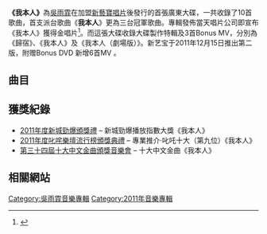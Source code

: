 {{Infobox album <!-- See Wikipedia:WikiProject_Albums -->
| name       = 我本人
| type       = [[錄音室專輯|錄音室專輯]]
| artist     = [[吳雨霏|吳雨霏]]
| cover      = Kary Ng - Myself Cover.jpg
| released   = 2011年11月15日<br>2011年12月15日（第二版）
| recorded   = 2011年
| genre      = [[粵語流行音樂|粵語流行音樂]]
| length     = 
| label      = [[新艺宝唱片|新艺宝唱片]]
<!-- 未知參數 | number     = 8898068 -->
| producer   = [[郭偉亮|郭偉亮]]（1、6、8、9、10的音樂監製）<br>[[梁榮駿|梁榮駿]]（2、3、4、5、7的音樂監製）
| prev_title = [[Carry_On|Carry On]]
| prev_year  = 2011
| next_title = [[My_January|My January]]
| next_year  = 2012
| misc       = {{Extra album cover
  | header  = 其他封面
  | type    = 專輯
  | cover   = Kary Ng - Myself (2nd Edition) .jpg
  | caption = 我本人（2nd Edition）（CD + DVD）
  }}
}}
'''《我本人》'''為[[吳雨霏|吳雨霏]]在加盟[[新藝寶唱片|新藝寶唱片]]後發行的首張廣東大碟，一共收錄了10首歌曲，首支派台歌曲《'''我本人'''》更為三台冠軍歌曲。專輯發佈當天唱片公司即宣布《我本人》獲得金唱片<ref>{{Cite web|url=http://ent.sina.com.cn/y/2012-03-13/14003579188.shtml|title=吴雨霏加盟环球首张大碟《我本人》发行内地版_影音娱乐_新浪网|accessdate=2018-04-18|work=ent.sina.com.cn|archive-date=2018-04-18|archive-url=https://web.archive.org/web/20180418092915/http://ent.sina.com.cn/y/2012-03-13/14003579188.shtml|dead-url=no}}</ref>。而這張大碟收錄大碟製作特輯及3首Bonus MV，分別為《歸宿》、《我本人》及《我本人（劇場版）》。新艺宝于2011年12月15日推出第二版，附赠Bonus DVD 新增6首MV 。

==曲目==
{{Tracklist/Common
| headline = CD
| ml = yes
| a = yes
| p = yes

| t1 = 歸宿
| m1 = [[陳玉能|陳玉能]]<br/>[[符傳義|符傳義]]
| l1 = [[陳詠謙|陳詠謙]]
| a1 = [[陳台證|陳台證]]
| p1 = [[Eric_Kwok|Eric Kwok]]

| t2 = 我本人
| m2 = [[楊淽|楊淽]]
| l2 = [[林夕|林夕]]
| a2 = [[陳珀|陳珀]]
| p2 = [[Alvin_Leong|Alvin Leong]]

| t3 = 東京三月
| m3 = [[藍又時|藍又時]]
| l3 = [[林若寧|林若寧]]
| a3 = [[C.Y._Kong|C.Y. Kong]]
| p3 = Alvin Leong

| t4 = 吳哥窟
| m4 = 陳珀
| l4 = 林若寧
| a4 = 陳珀
| p4 = Alvin Leong

| t5 = 未晚
| m5 = [[葉秀雯|葉秀雯]]<br/>楊淽
| l5 = [[周禮茂|周禮茂]]
| a5 = C.Y. Kong
| p5 = Alvin Leong

| t6 = 現在已經是夜深
| m6 = [[Fergus_Chow|Fergus Chow]]<br/>[[吳雨霏|吳雨霏]]
| l6 = 林若寧
| a6 = Fergus Chow
| p6 = Eric Kwok

| t7 = 海枯石爛
| m7 = [[Vincent_Chow|Vincent Chow]]
| l7 = 林若寧
| a7 = [[Ted_Lo|Ted Lo]]
| p7 = Alvin Leong

| t8 = 不遠不近
| m8 = Fergus Chow
| l8 = 陳詠謙
| a8 = Fergus Chow
| p8 = Eric Kwok

| t9 = 初會
| m9 = [[韋景雲|韋景雲]]
| l9 = 林若寧
| a9 = 韋景雲<br/>[[黃兆銘|黃兆銘]]
| p9 = Eric Kwok

| t10 = 幾個字
| m10 = Eric Kwok
| l10 = [[周耀輝|周耀輝]]
| a10 = Fergus Chow
| p10 = Eric Kwok
}}
{{tracklist
| headline = DVD
| title1 = 我本人的Making Of...
| title2 = 歸宿
| note2 = MV
| title3 = 我本人
| note3 = MV
| title4 = 我本人
| note4 = 劇場版MV
}}
{{tracklist
| headline = DVD（第二版）
| collapsed = yes
| title5 = 我本人
| note5 = acoustic version featuring [[林德信|Alex Lam]]；MV
| title6 = 東京三月
| note6 = MV
| title7 = 吳哥窟
| note7 = MV
| title8 = 海枯石爛
| note8 = MV
| title9 = 初會
| note9 = MV
| title10 = 我本人
| note10 = 新城極唱HD數碼音樂會現場版
| title11 = 絕配
| note11 = 新城極唱HD數碼音樂會現場版
| title12 = 潮爆
| note12 = 新城極唱HD數碼音樂會現場版
}}

== 獲獎紀錄 ==
* [[2011年度新城勁爆頒獎禮得獎名單|2011年度新城勁爆頒獎禮]] – 新城勁爆播放指數大獎《我本人》
* [[2011年度叱咤樂壇流行榜頒獎典禮|2011年度叱咤樂壇流行榜頒獎典禮]] – 專業推介·叱吒十大（第九位）《我本人》
* [[第三十四屆十大中文金曲得獎名單|第三十四屆十大中文金曲頒獎音樂會]] – 十大中文金曲《我本人》

== 相關網站 ==
{{reflist}}
{{吳雨霏}}
{{新城勁爆頒獎禮勁爆播放指數歌曲大獎}}

[[Category:吳雨霏音樂專輯|Category:吳雨霏音樂專輯]]
[[Category:2011年音樂專輯|Category:2011年音樂專輯]]